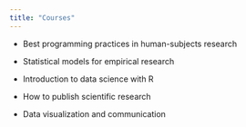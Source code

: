 ```yaml
---
title: "Courses"
---
```


-   Best programming practices in human-subjects research

-   Statistical models for empirical research

-   Introduction to data science with R

-   How to publish scientific research

-   Data visualization and communication
